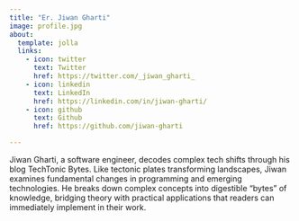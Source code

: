 ```yaml
---
title: "Er. Jiwan Gharti"
image: profile.jpg
about:
  template: jolla
  links:
    - icon: twitter
      text: Twitter
      href: https://twitter.com/_jiwan_gharti_
    - icon: linkedin
      text: LinkedIn
      href: https://linkedin.com/in/jiwan-gharti/
    - icon: github
      text: Github
      href: https://github.com/jiwan-gharti

---
```


Jiwan Gharti, a software engineer, decodes complex tech shifts through his blog TechTonic Bytes. Like tectonic plates transforming landscapes, Jiwan examines fundamental changes in programming and emerging technologies. He breaks down complex concepts into digestible "bytes" of knowledge, bridging theory with practical applications that readers can immediately implement in their work.
